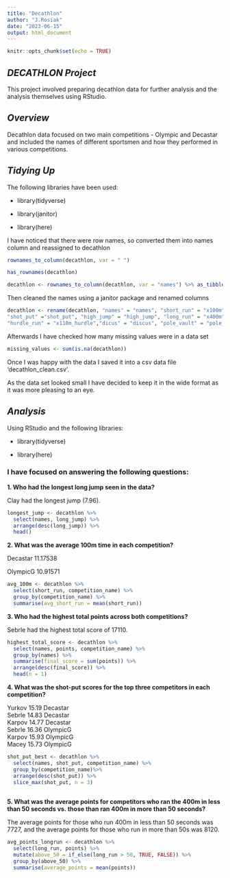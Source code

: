 ```yaml
---
title: "Decathlon"
author: "J.Rosiak"
date: "2023-06-15"
output: html_document
---
```


```r
knitr::opts_chunk$set(echo = TRUE)
```

## *DECATHLON Project*

This project involved preparing decathlon data for further analysis and the analysis themselves using RStudio.

## *Overview*

Decathlon data focused on two main competitions - Olympic and Decastar and included the names of different sportsmen and how they performed in various competitions.

## *Tidying Up*

The following libraries have been used:

* library(tidyverse)

* library(janitor)

* library(here)


I have noticed that there were row names, so converted them into names column and reassigned to decathlon
```r

rownames_to_column(decathlon, var = " ")

has_rownames(decathlon)

decathlon <- rownames_to_column(decathlon, var = "names") %>% as_tibble()
```

Then cleaned the names using a janitor package and renamed columns

```r
decathlon <- rename(decathlon, "names" = "names", "short_run" = "x100m", "long_jump" = "long_jump", 
"shot_put" ="shot_put", "high_jump" = "high_jump", "long_run" = "x400m",
"hurdle_run" = "x110m_hurdle","dicus" = "discus", "pole_vault" = "pole_vault","javeline" = "javeline", "1500_run" = "x1500m", "rank" = "rank", "points" = "points","competition_name" = "competition")
```

Afterwards I have checked how many missing values were in a data set

```r
missing_values <- sum(is.na(decathlon))

```

Once I was happy with the data I saved it into a csv data file 'decathlon_clean.csv'.

As the data set looked small I have decided to keep it in the wide format as it was more pleasing to an eye.


## *Analysis*

Using RStudio and the following libraries:

* library(tidyverse)

* library(here)

### I have focused on answering the following questions:

**1. Who had the longest long jump seen in the data?**

   Clay had the longest jump (7.96).
   
```r
longest_jump <- decathlon %>% 
  select(names, long_jump) %>% 
  arrange(desc(long_jump)) %>% 
  head()

```


**2. What was the average 100m time in each competition?**

Decastar	11.17538

OlympicG	10.91571

```r
avg_100m <- decathlon %>% 
  select(short_run, competition_name) %>% 
  group_by(competition_name) %>% 
  summarise(avg_short_run = mean(short_run))
```

**3. Who had the highest total points across both competitions?**

Sebrle had the highest total score of	17110.

```r
highest_total_score <- decathlon %>%
  select(names, points, competition_name) %>% 
  group_by(names) %>% 
  summarise(final_score = sum(points)) %>% 
  arrange(desc(final_score)) %>% 
  head(n = 1)
```


**4. What was the shot-put scores for the top three competitors in each competition?**

Yurkov	15.19	Decastar		
Sebrle	14.83	Decastar		
Karpov	14.77	Decastar		
Sebrle	16.36	OlympicG		
Karpov	15.93	OlympicG		
Macey	  15.73	OlympicG

```r
shot_put_best <- decathlon %>% 
  select(names, shot_put, competition_name) %>% 
  group_by(competition_name)%>% 
  arrange(desc(shot_put)) %>%
  slice_max(shot_put, n = 3)
 
```

**5. What was the average points for competitors who ran the 400m in less than 50 seconds vs. those than ran 400m in more than 50 seconds?**

The average points for those who run 400m in less than 50 seconds was 7727, and the average points for those who run in more than 50s was 8120.

```r
avg_points_longrun <- decathlon %>% 
  select(long_run, points) %>% 
  mutate(above_50 = if_else(long_run > 50, TRUE, FALSE)) %>% 
  group_by(above_50) %>% 
  summarise(average_points = mean(points))
```

